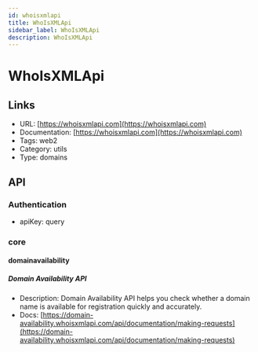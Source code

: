 ```yaml
---
id: whoisxmlapi
title: WhoIsXMLApi
sidebar_label: WhoIsXMLApi
description: WhoIsXMLApi
---
```


# WhoIsXMLApi

## Links

* URL: [https://whoisxmlapi.com](https://whoisxmlapi.com)
* Documentation: [https://whoisxmlapi.com](https://whoisxmlapi.com)
* Tags: web2
* Category: utils
* Type: domains

## API

### Authentication

* apiKey: query

### core

#### domainavailability

##### Domain Availability API

* Description: Domain Availability API helps you check whether a domain name is available for registration quickly and accurately.
* Docs: [https://domain-availability.whoisxmlapi.com/api/documentation/making-requests](https://domain-availability.whoisxmlapi.com/api/documentation/making-requests)
